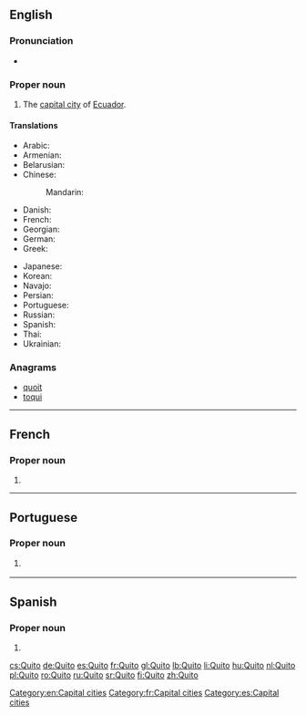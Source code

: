 {{also|quito}}
==English==
{{wikipedia}}
===Pronunciation===
* {{a|US}} {{IPA|/ˈkitoʊ/|lang=en}}

===Proper noun===
{{en-proper noun}}

# The [[capital city]] of [[Ecuador]].

====Translations====
{{trans-top|capital of Ecuador}}
* Arabic: {{t|ar|كيتو|m|tr=kītū}}
* Armenian: {{t|hy|Կիտո|sc=Armn}}
* Belarusian: {{t|be|Кіта|m|tr=Kíta|sc=Cyrl}}
* Chinese:
*: Mandarin: {{t+|cmn|基多|tr=Jīduō|sc=Hani}}
* Danish: {{t|da|Quito}}
* French: {{t+|fr|Quito|m}}
* Georgian: {{t|ka|კიტო|sc=Geor}}
* German: {{t+|de|Quito|n}}
* Greek: {{t|el|Κίτο|n|tr=}}
{{trans-mid}}
* Japanese: {{t|ja|キト|tr=Kito}}
* Korean: {{t|ko|키토|tr=Kito|sc=Hang}}
* Navajo: {{t|nv|Kíítʼo}}
* Persian: {{t|fa|کیتو|tr=Kito|sc=fa-Arab}}
* Portuguese: {{t|pt|Quito|f}}
* Russian: {{t+|ru|Кито|m|tr=Kíto}} {{qualifier|indeclinable}}
* Spanish: {{t+|es|Quito|m}}
* Thai: {{t|th|กีโต|tr=gee dtoh|sc=Thai}}
* Ukrainian: {{t|uk|Кіто|m|tr=Kíto|sc=Cyrl}}
{{trans-bottom}}

===Anagrams===
* [[quoit#English|quoit]]
* [[toqui#English|toqui]]

[[Category:en:Capital cities]]

----

==French==

===Proper noun===
{{fr-proper noun}}

# {{l/en|Quito}}

[[Category:fr:Capital cities]]

----

==Portuguese==

===Proper noun===
{{pt-proper noun|f}}

# {{l/en|Quito}} {{gloss|capital of Ecuador}}

----

==Spanish==

===Proper noun===
{{es-proper noun|m}}

# {{l/en|Quito}}

[[Category:es:Capital cities]]

[[cs:Quito]]
[[de:Quito]]
[[es:Quito]]
[[fr:Quito]]
[[gl:Quito]]
[[lb:Quito]]
[[li:Quito]]
[[hu:Quito]]
[[nl:Quito]]
[[pl:Quito]]
[[ro:Quito]]
[[ru:Quito]]
[[sr:Quito]]
[[fi:Quito]]
[[zh:Quito]]